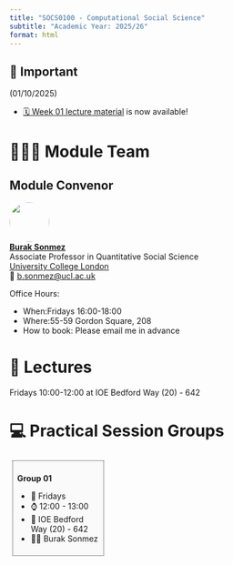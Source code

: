```yaml
---
title: "SOCS0100 - Computational Social Science"
subtitle: "Academic Year: 2025/26"
format: html
---
```


::: {.callout-important collapse=false}
## 📢 Important

(01/10/2025)

- [🗓️ Week 01 lecture material](/2025/weeks/week01/page.qmd) is now available!

:::

# 🧑🏻‍🏫 Module Team

::: {.panel-tabset}
## Module Convenor


![](/figures/people/brk_pic.jpeg){fig-align="left" fig-alt="Photo of Dr Burak Sonmez" style="object-fit: cover;width:5em;height:5em;border-radius: 50%;"}  
**[Burak Sonmez](#)** <br/>
Associate Professor in Quantitative Social Science <br/>
[University College London](#)</a><br/>
📧 [b.sonmez@ucl.ac.uk](mailto:)

Office Hours: 

- When:Fridays 16:00-18:00
- Where:55-59 Gordon Square, 208
- How to book: Please email me in advance

:::

# 📍 Lectures

Fridays 10:00-12:00 at IOE Bedford Way (20) - 642

# 💻 Practical Session Groups

::: {style="display:inline-block;width: 28.5%;border-style: dotted;border-width: 1px;border-color: &quot;#fefefe&quot;; margin:1%;padding:1.5%;background-color:#fafafa"}
**Group 01**

- 📆 Fridays
- ⌚ 12:00 - 13:00
- 📍 IOE Bedford Way (20) - 642
- 🧑‍🏫 Burak Sonmez
:::
            


